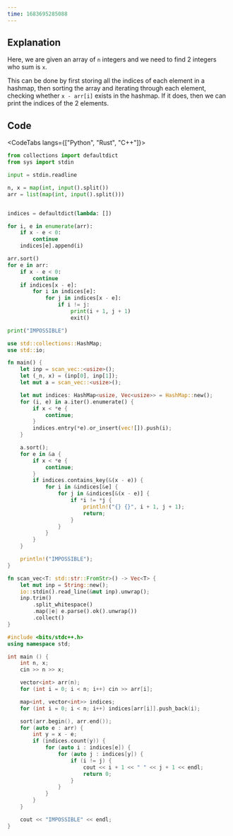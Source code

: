---
time: 1683695285088
---

## Explanation

Here, we are given an array of `n` integers and we need to find 2 integers who sum is `x`.

This can be done by first storing all the indices of each element in a hashmap, then sorting the array and iterating through each element, checking whether `x - arr[i]` exists in the hashmap. If it does, then we can print the indices of the 2 elements.

## Code

<CodeTabs langs={["Python", "Rust", "C++"]}>

```python
from collections import defaultdict
from sys import stdin

input = stdin.readline

n, x = map(int, input().split())
arr = list(map(int, input().split()))


indices = defaultdict(lambda: [])

for i, e in enumerate(arr):
    if x - e < 0:
        continue
    indices[e].append(i)

arr.sort()
for e in arr:
    if x - e < 0:
        continue
    if indices[x - e]:
        for i in indices[e]:
            for j in indices[x - e]:
                if i != j:
                    print(i + 1, j + 1)
                    exit()

print("IMPOSSIBLE")
```

```rust
use std::collections::HashMap;
use std::io;

fn main() {
    let inp = scan_vec::<usize>();
    let (_n, x) = (inp[0], inp[1]);
    let mut a = scan_vec::<usize>();

    let mut indices: HashMap<usize, Vec<usize>> = HashMap::new();
    for (i, e) in a.iter().enumerate() {
        if x < *e {
            continue;
        }
        indices.entry(*e).or_insert(vec![]).push(i);
    }

    a.sort();
    for e in &a {
        if x < *e {
            continue;
        }
        if indices.contains_key(&(x - e)) {
            for i in &indices[&e] {
                for j in &indices[&(x - e)] {
                    if *i != *j {
                        println!("{} {}", i + 1, j + 1);
                        return;
                    }
                }
            }
        }
    }

    println!("IMPOSSIBLE");
}

fn scan_vec<T: std::str::FromStr>() -> Vec<T> {
    let mut inp = String::new();
    io::stdin().read_line(&mut inp).unwrap();
    inp.trim()
        .split_whitespace()
        .map(|e| e.parse().ok().unwrap())
        .collect()
}
```

```cpp
#include <bits/stdc++.h>
using namespace std;

int main () {
    int n, x;
    cin >> n >> x;

    vector<int> arr(n);
    for (int i = 0; i < n; i++) cin >> arr[i];

    map<int, vector<int>> indices;
    for (int i = 0; i < n; i++) indices[arr[i]].push_back(i);

    sort(arr.begin(), arr.end());
    for (auto e : arr) {
        int y = x - e;
        if (indices.count(y)) {
            for (auto i : indices[e]) {
                for (auto j : indices[y]) {
                    if (i != j) {
                        cout << i + 1 << " " << j + 1 << endl;
                        return 0;
                    }
                }
            }
        }
    }

    cout << "IMPOSSIBLE" << endl;
}
```

</CodeTabs>
